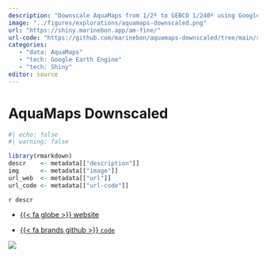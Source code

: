 ```yaml
---
description: "Downscale AquaMaps from 1/2º to GEBCO 1/240º using Google Earth Engine and Shiny."
image: "../figures/explorations/aquamaps-downscaled.png"
url: "https://shiny.marinebon.app/am-fine/"
url-code: "https://github.com/marinebon/aquamaps-downscaled/tree/main/sp-map"
categories: 
   - "data: AquaMaps"
   - "tech: Google Earth Engine"
   - "tech: Shiny"
editor: source   
---
```


# AquaMaps Downscaled {.unnumbered}

```r
#| echo: false
#| warning: false

library(rmarkdown)
descr    <- metadata[["description"]]
img      <- metadata[["image"]]
url_web  <- metadata[["url"]]
url_code <- metadata[["url-code"]]
```

`r descr`

-   [{{< fa globe >}} website](`r url_web`)

-   [{{< fa brands github >}} `code`](`r url_code`)

![](`r img`)
